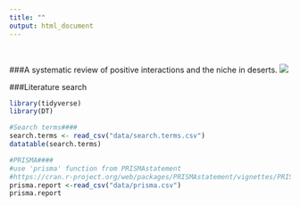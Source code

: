 ```yaml
---
title: ""
output: html_document
---
```

<br>  

###A systematic review of positive interactions and the niche in deserts.
![](./desert.jpg)  

###Literature search
```r
library(tidyverse)
library(DT)

#Search terms####
search.terms <- read_csv("data/search.terms.csv")
datatable(search.terms)

#PRISMA####
#use 'prisma' function from PRISMAstatement 
#https://cran.r-project.org/web/packages/PRISMAstatement/vignettes/PRISMA.html
prisma.report <-read_csv("data/prisma.csv")
prisma.report

```

